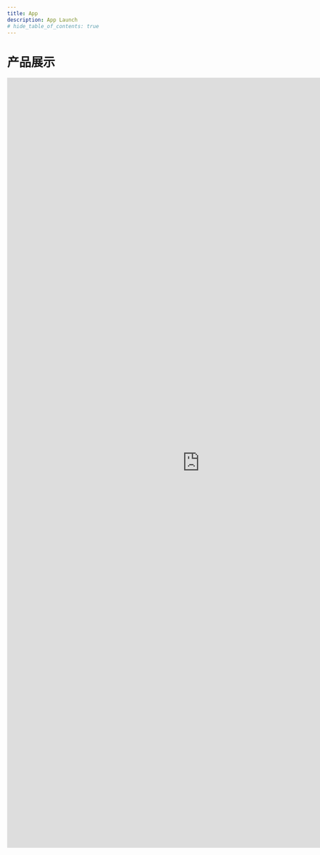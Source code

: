 ```yaml
---
title: App
description: App Launch
# hide_table_of_contents: true
---
```


# 产品展示

<iframe
 src="https://pzshen-shuttle-ai-groq-demo-cn.hf.space"
 frameborder="0"
 width="900"
 height="1800"
></iframe>
